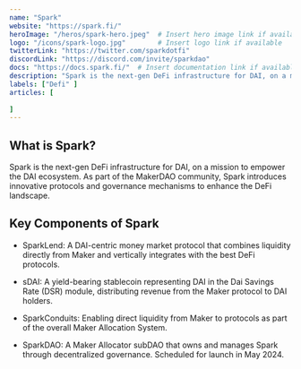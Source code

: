 ---
name: "Spark"
website: "https://spark.fi/"
heroImage: "/heros/spark-hero.jpeg"  # Insert hero image link if available
logo: "/icons/spark-logo.jpg"        # Insert logo link if available
twitterLink: "https://twitter.com/sparkdotfi"
discordLink: "https://discord.com/invite/sparkdao"
docs: "https://docs.spark.fi/"  # Insert documentation link if available
description: "Spark is the next-gen DeFi infrastructure for DAI, on a mission to empower the DAI ecosystem. "
labels: ["Defi" ]
articles: [
  
]
---

## What is Spark?

Spark is the next-gen DeFi infrastructure for DAI, on a mission to empower the DAI ecosystem. As part of the MakerDAO community, Spark introduces innovative protocols and governance mechanisms to enhance the DeFi landscape.

## Key Components of Spark

- SparkLend: A DAI-centric money market protocol that combines liquidity directly from Maker and vertically integrates with the best DeFi protocols.

- sDAI: A yield-bearing stablecoin representing DAI in the Dai Savings Rate (DSR) module, distributing revenue from the Maker protocol to DAI holders.

- SparkConduits: Enabling direct liquidity from Maker to protocols as part of the overall Maker Allocation System.

- SparkDAO: A Maker Allocator subDAO that owns and manages Spark through decentralized governance. Scheduled for launch in May 2024.

